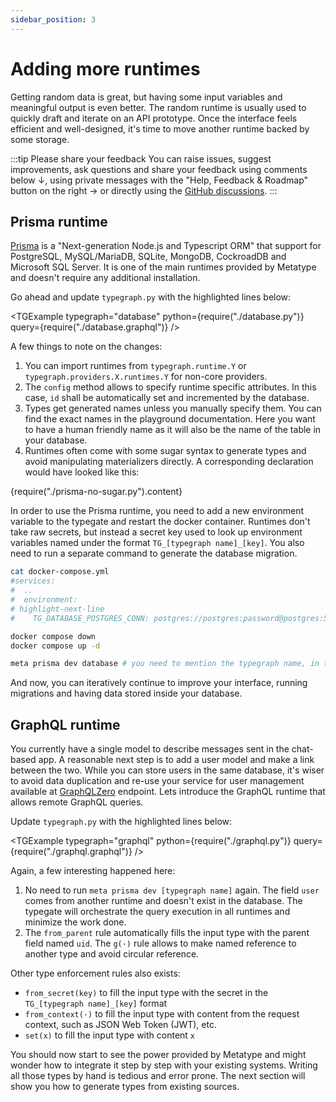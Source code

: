 ```yaml
---
sidebar_position: 3
---
```



# Adding more runtimes

Getting random data is great, but having some input variables and meaningful output is even better. The random runtime is usually used to quickly draft and iterate on an API prototype. Once the interface feels efficient and well-designed, it's time to move another runtime backed by some storage.

:::tip Please share your feedback
You can raise issues, suggest improvements, ask questions and share your feedback using comments below ↓, using private messages with the "Help, Feedback & Roadmap" button on the right → or directly using the [GitHub discussions](https://github.com/metatypedev/metatype/discussions).
:::

## Prisma runtime

[Prisma](https://www.prisma.io/) is a "Next-generation Node.js and Typescript ORM" that support for PostgreSQL, MySQL/MariaDB, SQLite, MongoDB, CockroadDB and Microsoft SQL Server. It is one of the main runtimes provided by Metatype and doesn't require any additional installation.

Go ahead and update `typegraph.py` with the highlighted lines below:

<TGExample
  typegraph="database"
  python={require("./database.py")}
  query={require("./database.graphql")}
/>

A few things to note on the changes:

1. You can import runtimes from `typegraph.runtime.Y` or `typegraph.providers.X.runtimes.Y` for non-core providers.
1. The `config` method allows to specify runtime specific attributes. In this case, `id` shall be automatically set and incremented by the database.
1. Types get generated names unless you manually specify them. You can find the exact names in the playground documentation. Here you want to have a human friendly name as it will also be the name of the table in your database.
1. Runtimes often come with some sugar syntax to generate types and avoid manipulating materializers directly. A corresponding declaration would have looked like this:

<CodeBlock language="python">
  {require("./prisma-no-sugar.py").content}
</CodeBlock>

In order to use the Prisma runtime, you need to add a new environment variable to the typegate and restart the docker container. Runtimes don't take raw secrets, but instead a secret key used to look up environment variables named under the format `TG_[typegraph name]_[key]`. You also need to run a separate command to generate the database migration.

```bash
cat docker-compose.yml
#services:
#  ..
#  environment:
# highlight-next-line
#    TG_DATABASE_POSTGRES_CONN: postgres://postgres:password@postgres:5432/db

docker compose down
docker compose up -d

meta prisma dev database # you need to mention the typegraph name, in this case `database`
```

And now, you can iteratively continue to improve your interface, running migrations and having data stored inside your database.

## GraphQL runtime

You currently have a single model to describe messages sent in the chat-based app. A reasonable next step is to add a user model and make a link between the two. While you can store users in the same database, it's wiser to avoid data duplication and re-use your service for user management available at [GraphQLZero](https://graphqlzero.almansi.me) endpoint. Lets introduce the GraphQL runtime that allows remote GraphQL queries.

Update `typegraph.py` with the highlighted lines below:

<TGExample
  typegraph="graphql"
  python={require("./graphql.py")}
  query={require("./graphql.graphql")}
/>

Again, a few interesting happened here:

1. No need to run `meta prisma dev [typegraph name]` again. The field `user` comes from another runtime and doesn't exist in the database. The typegate will orchestrate the query execution in all runtimes and minimize the work done.
2. The `from_parent` rule automatically fills the input type with the parent field named `uid`. The `g(·)` rule allows to make named reference to another type and avoid circular reference.

Other type enforcement rules also exists:

- `from_secret(key)` to fill the input type with the secret in the `TG_[typegraph name]_[key]` format
- `from_context(·)` to fill the input type with content from the request context, such as JSON Web Token (JWT), etc.
- `set(x)` to fill the input type with content `x`

You should now start to see the power provided by Metatype and might wonder how to integrate it step by step with your existing systems. Writing all those types by hand is tedious and error prone. The next section will show you how to generate types from existing sources.
